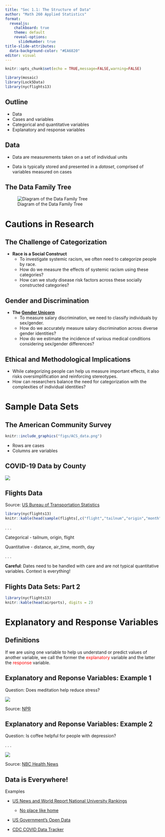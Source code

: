 ```yaml
---
title: "Sec 1.1: The Structure of Data"
author: "Math 260 Applied Statistics"
format:
  revealjs:
    chalkboard: true
    theme: default
    reveal-options:
      slideNumber: true
title-slide-attributes:
  data-background-color: "#EA6820"
editor: visual
---
```


```r
knitr::opts_chunk$set(echo = TRUE,message=FALSE,warning=FALSE)
```

```r
library(mosaic)
library(Lock5Data)
library(nycflights13)
```

## Outline

-   Data
-   Cases and variables
-   Categorical and quantitative variables
-   Explanatory and response variables

## Data

-   Data are measurements taken on a set of individual units

-   Data is typically stored and presented in a *dataset*, comprised of variables measured on cases

## The Data Family Tree

![Diagram of the Data Family Tree](figs/data_family_tree.png)

# Cautions in Research

## The Challenge of Categorization

-   **Race is a Social Construct**
    -   To investigate systemic racism, we often need to categorize people by race.
    -   How do we measure the effects of systemic racism using these categories?
    -   How can we study disease risk factors across these socially constructed categories?

## Gender and Discrimination

-   **The [Gender Unicorn](https://www.transhealthsa.com/wp-content/uploads/2017/05/The-Gender-Unicorn.pdf)**
    -   To measure salary discrimination, we need to classify individuals by sex/gender.
    -   How do we accurately measure salary discrimination across diverse gender identities?
    -   How do we estimate the incidence of various medical conditions considering sex/gender differences?

## Ethical and Methodological Implications

-   While categorizing people can help us measure important effects, it also risks oversimplification and reinforcing stereotypes.
-   How can researchers balance the need for categorization with the complexities of individual identities?

# Sample Data Sets

## The American Community Survey {.smaller}

```r
knitr::include_graphics("figs/ACS_data.png")
```

-   Rows are cases
-   Columns are variables

## COVID-19 Data by County

![](figs/covid-19_mich_data.png)

## Flights Data {.smaller}

Source: [US Bureau of Transportation Statistics](https://www.transtats.bts.gov/ONTIME/Index.aspx)

```r
library(nycflights13)
knitr::kable(head(sample(flights[,c("flight","tailnum","origin","month","day","distance","air_time")],orig.ids=FALSE)))
```

. . .

Categorical - tailnum, origin, flight

Quantitative - distance, air_time, month, day

. . .

**Careful**: Dates need to be handled with care and are not typical quantitative variables. Context is everything!

## Flights Data Sets: Part 2 {.smaller}

```r
library(nycflights13)
knitr::kable(head(airports), digits = 2)
```

# Explanatory and Response Variables


## Definitions

If we are using one variable to help us understand or predict values of another variable, we call the former the [explanatory]{style="color:red;"} variable and the latter the [response]{style="color:red;"} variable.

## Explanatory and Reponse Variables: Example 1

Question: Does meditation help reduce stress?

![](https://media.npr.org/assets/img/2014/01/07/mindfulness_wide-b20c3525971d5796eba9ad993463fffe8faf2bcb-s1500-c85.jpg)

Source: [NPR](https://www.npr.org/sections/health-shots/2014/01/07/260470831/mindfulness-meditation-can-help-relieve-anxiety-and-depression)

## Explanatory and Reponse Variables: Example 2

Question: Is coffee helpful for people with depression?

. . .

![](figs/coffee_article.png)

Source: [NBC Health News](https://www.nbcnews.com/health/health-news/coffee-can-cut-depression-risk-women-flna1c9453823)

## Data is Everywhere!

Examples

-   [US News and World Report National University Rankings](https://www.usnews.com/best-colleges/rankings/national-liberal-arts-colleges)

    -   [No place like home](https://www.usnews.com/best-colleges/kalamazoo-college-2275)

-   [US Government's Open Data](http://www.data.gov/)

-   [CDC COVID Data Tracker](https://www.cdc.gov/covid-data-tracker/#cases/)
